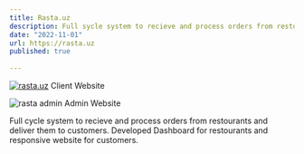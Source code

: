 ```yaml
---
title: Rasta.uz
description: Full sycle system to recieve and process orders from restourants and deliver them to customers..
date: "2022-11-01"
url: https://rasta.uz
published: true
  
---
```

[![rasta.uz](/imgs/rasta.png)](https://rasta.uz)
Client Website

![rasta admin](/rasta-admin.png "admin")
Admin Website

Full cycle system to recieve and process orders from restourants and deliver them to customers. Developed Dashboard for restourants and responsive website for customers.

